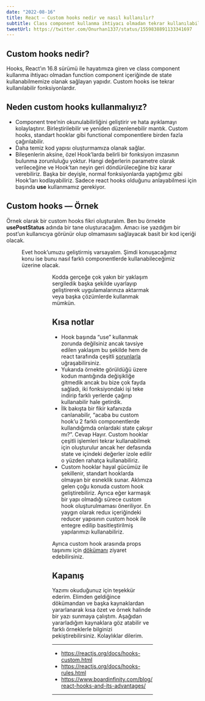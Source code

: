 ```yaml
---
date: "2022-08-16"
title: React — Custom hooks nedir ve nasıl kullanılır?
subtitle: Class component kullanma ihtiyacı olmadan tekrar kullanılabilir fonksiyonlardır.
tweetUrl: https://twitter.com/Onurhan1337/status/1559838891133341697
---
```


## Custom hooks nedir?

Hooks, React’ın 16.8 sürümü ile hayatımıza giren ve class component kullanma ihtiyacı olmadan function component içeriğinde de state kullanabilmemize olanak sağlayan yapıdır. Custom hooks ise tekrar kullanılabilir fonksiyonlardır.

## Neden custom hooks kullanmalıyız?

<ul>

<li> Component tree’nin okunulabilirliğini geliştirir ve hata ayıklamayı kolaylaştırır.
Birleştirilebilir ve yeniden düzenlenebilir mantık. Custom hooks, standart hooklar gibi functional componentlere birden fazla çağırılabilir.</li>

<li> Daha temiz kod yapısı oluşturmamıza olanak sağlar.</li>

<li> Bileşenlerin aksine, özel Hook’larda belirli bir fonksiyon imzasının bulunma zorunluluğu yoktur. Hangi değerlerin parametre olarak verileceğine ve Hook’tan neyin geri döndürüleceğine biz karar verebiliriz. Başka bir deyişle, normal fonksiyonlarda yaptığımız gibi Hook’ları kodlayabiliriz. Sadece react hooks olduğunu anlayabilmesi için başında <strong>use</strong> kullanmamız gerekiyor. </li>

</ul>

## Custom hooks — Örnek

Örnek olarak bir custom hooks fikri oluşturalım. Ben bu örnekte <strong>usePostStatus</strong> adında bir tane oluşturacağım. Amacı ise yazdığım bir post’un kullanıcıya görünür olup olmamasını sağlayacak basit bir kod içeriği olacak.

<Figure
  width={600}
  src="/blog/custom-hooks/code-1.png"
/>

Evet hook’umuzu geliştirmiş varsayalım. Şimdi konuşacağımız konu ise bunu nasıl farklı componentlerde kullanabileceğimiz üzerine olacak.

<Figure
  width={600}
  src="/blog/custom-hooks/code-2.png"
/>

<Figure
  width={600}
  src="/blog/custom-hooks/code-3.png"
/>

Kodda gerçeğe çok yakın bir yaklaşım sergiledik başka şekilde uyarlayıp geliştirerek uygulamalarınıza aktarmak veya başka çözümlerde kullanmak mümkün.

## Kısa notlar

<ul>
<li>Hook başında “use” kullanmak zorunda değilsiniz ancak tavsiye edilen yaklaşım bu şekilde hem de react tarafında çeşitli <a className="text-black underline" href="https://reactjs.org/docs/hooks-rules.html" target="_blank">sorunlarla</a> uğraşabilirsiniz. </li>

<li> Yukarıda örnekte görüldüğü üzere kodun mantığında değişikliğe gitmedik ancak bu bize çok fayda sağladı, iki fonksiyondaki işi teke indirip farklı yerlerde çağırıp kullanabilir hale getirdik. </li>

<li> İlk bakışta bir fikir kafanızda canlanabilir, “acaba bu custom hook’u 2 farklı componentlerde kullandığımda onlardaki state çakışır mı?”. Cevap Hayır. Custom hooklar çeşitli işlemleri tekrar kullanabilmek için oluşturulur ancak her defasında state ve içindeki değerler izole edilir o yüzden rahatça kullanabiliriz.</li>

<li> Custom hooklar hayal gücümüz ile şekillenir, standart hooklarda olmayan bir esneklik sunar. Aklımıza gelen çoğu konuda custom hook geliştirebiliriz. Ayrıca eğer karmaşık bir yapı olmadığı sürece custom hook oluşturulmaması öneriliyor. En yaygın olarak redux içeriğindeki reducer yapısının custom hook ile entegre edilip basitleştirilmiş yapılarımızı kullanabiliriz.</li>
</ul>

Ayrıca custom hook arasında props taşınımı için <a className="text-black dark:text-white underline" href="https://reactjs.org/docs/hooks-custom.html" target="_blank">dökümanı</a> ziyaret edebilirsiniz.

## Kapanış

Yazımı okuduğunuz için teşekkür ederim. Elimden geldiğince dökümandan ve başka kaynaklardan yararlanarak kısa özet ve örnek halinde bir yazı sunmaya çalıştım. Aşağıdan yararladığım kaynaklara göz atabilir ve farklı örneklerle bilginizi pekiştirebilirsiniz. Kolaylıklar dilerim.

---

<ul>

<li> <a href="https://reactjs.org/docs/hooks-custom.html">https://reactjs.org/docs/hooks-custom.html</a> </li>
<li> <a href="https://reactjs.org/docs/hooks-rules.html">https://reactjs.org/docs/hooks-rules.html</a> </li>
<li> <a href="https://www.boardinfinity.com/blog/react-hooks-and-its-advantages/">https://www.boardinfinity.com/blog/react-hooks-and-its-advantages/</a> </li>

</ul>

---